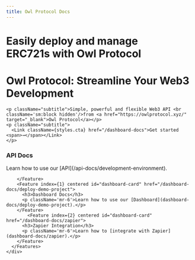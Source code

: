 ```yaml
---
title: Owl Protocol Docs
---
```



<div className="home-content">
  <div className="content-container">
    <h1 className="headline">Easily deploy and manage <br className='sm:block hidden'/>ERC721s with Owl Protocol</h1>
    <h1 className="headline">Owl Protocol: Streamline Your Web3 Development</h1>

    <p className="subtitle">Simple, powerful and flexible Web3 API <br className='sm:block hidden'/>from <a href="https://owlprotocol.xyz/" target="_blank">Owl Protocol</a></p>
    <p className="subtitle">
      <Link className={styles.cta} href="/dashboard-docs">Get started <span>→</span></Link>
    </p>

  </div>
  <style jsx>{`
    .content-container {
      max-width: 90rem;
      padding-left: max(env(safe-area-inset-left),1.5rem);
      padding-right: max(env(safe-area-inset-right),1.5rem);
      margin: 0 auto;
    }
    .features-container {
      margin: 8rem 0 0;
      padding: 4rem 0;
      background-color: #f3f4f6;
      border-bottom: 1px solid #e5e7eb;
    }
    .features-container .content-container {
      margin-top: -8rem;
    }
    :global(.dark) .features-container {
      background-color: #000;
      border-bottom: 1px solid rgb(38,38,38);
    }
    .headline {
      display: inline-flex;
      font-size: 3.125rem;
      font-size: min(4.375rem, max(8vw, 2.5rem));
      font-weight: 700;
      font-feature-settings: initial;
      letter-spacing: -.12rem;
      margin-left: -0.2rem;
      margin-top: 3.4rem;
      line-height: 1.1;
      background-image: linear-gradient(146deg,#000,#757a7d);
      -webkit-background-clip: text;
      -webkit-text-fill-color: transparent;
      background-clip: text;
    }
    :global(.dark) .headline {
      background-image: linear-gradient(146deg,#fff,#757a7d);
    }
    .subtitle {
      font-size: 1.3rem;
      font-size: min(1.3rem, max(3.5vw, 1.2rem));
      font-feature-settings: initial;
      line-height: 1.6;
    }
    :global(#api-card img) {
      object-fit: cover;
      object-position: left;
      position: absolute;
      left: 0;
      right: 0;
      top: 0;
      bottom: 0;
      height: 100%;
      z-index: 0;
      user-select: none;
      pointer-events: none;
    }
    :global(#docs-card img:nth-child(2)) {
      display: none;
    }
    :global(.dark #docs-card img:nth-child(2)) {
      display: initial;
    }
    :global(.dark #docs-card img:nth-child(1)) {
      display: none;
    }
    @media screen and (max-width: 1200px) {
      .headline {
        letter-spacing: -.08rem;
      }
    }
    @media screen and (max-width: 1024px) {
      :global(#api-card) {
        aspect-ratio: 135/86;
      }
      :global(#highlighting-card) {
        background-size: 136%;
      }
    }
  `}</style>

  <div className="features-container">
    <div className="content-container">
      <Features>
        <Feature index={0} centered id="api-card" href="/api-docs/development-environment">
          <h3>API Docs</h3>
          <p className='mr-6'>Learn how to use our [API](/api-docs/development-environment).</p>

        </Feature>
        <Feature index={1} centered id="dashboard-card" href="/dashboard-docs/deploy-demo-project">
          <h3>Dashboard Docs</h3>
          <p className='mr-6'>Learn how to use our [Dashboard](dashboard-docs/deploy-demo-project).</p>
        </Feature>
            <Feature index={2} centered id="dashboard-card" href="/dashboard-docs/zapier">
          <h3>Zapier Integration</h3>
          <p className='mr-6'>Learn how to [integrate with Zapier](dashboard-docs/zapier).</p>
        </Feature>
      </Features>
    </div>

  </div>
</div>
